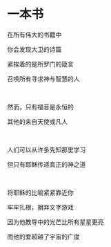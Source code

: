 # 一本书

在所有伟大的书籍中

你会发现大卫的诗篇

紧挨着的是所罗门的箴言

召唤所有寻求神与智慧的人

<br />

然而，只有福音是永恒的

其他的来自天使或凡人

<br />

人们可以从许多先知那里学习

但只有耶稣传递真正的神之道

<br />

将耶稣的比喻紧紧靠近你

牢牢扎根，摒弃文字游戏

因为他教导中的光芒比所有星星更亮

而他的爱超越了宇宙的广度